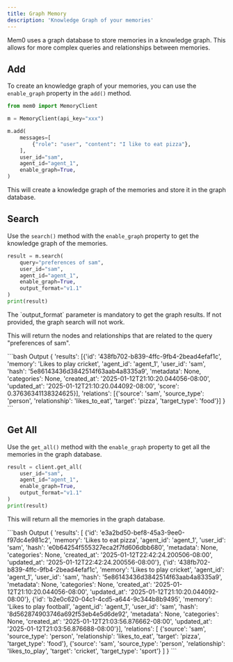 ```yaml
---
title: Graph Memory
description: 'Knowledge Graph of your memories'
---
```



Mem0 uses a graph database to store memories in a knowledge graph. This allows for more complex queries and relationships between memories.

## Add

To create an knowledge graph of your memories, you can use the `enable_graph` property in the `add()` method.

```python
from mem0 import MemoryClient

m = MemoryClient(api_key="xxx")

m.add(
    messages=[
        {"role": "user", "content": "I like to eat pizza"},
    ],
    user_id="sam",
    agent_id="agent_1",
    enable_graph=True,
)
``` 
This will create a knowledge graph of the memories and store it in the graph database. 


## Search

Use the `search()` method with the `enable_graph` property to get the knowledge graph of the memories.

```python
result = m.search(
    query="preferences of sam",
    user_id="sam",
    agent_id="agent_1",
    enable_graph=True,
    output_format="v1.1"
)
print(result)
```

<Note type="info">
  The `output_format` parameter is mandatory to get the graph results. If not provided, the graph search will not work.
</Note>

This will return the nodes and relationships that are related to the query "preferences of sam".

<CodeGroup>
```bash Output
{
    'results': [{'id': '438fb702-b839-4ffc-9fb4-2bead4efaf1c', 'memory': 'Likes to play cricket', 'agent_id': 'agent_1', 'user_id': 'sam', 'hash': '5e86143436d3842514f63aab4a8335a9', 'metadata': None, 'categories': None, 'created_at': '2025-01-12T21:10:20.044056-08:00', 'updated_at': '2025-01-12T21:10:20.044092-08:00', 'score': 0.37636341138324625}], 
    'relations': [{'source': 'sam', 'source_type': 'person', 'relationship': 'likes_to_eat', 'target': 'pizza', 'target_type': 'food'}]
}
```
</CodeGroup>

## Get All

Use the `get_all()` method with the `enable_graph` property to get all the memories in the graph database.

```python
result = client.get_all(
    user_id="sam",
    agent_id="agent_1",
    enable_graph=True,
    output_format="v1.1"
)
print(result)
```

This will return all the memories in the graph database.

<CodeGroup>
```bash Output
{
    'results': [
        {'id': 'e3a2bd50-bef8-45a3-9ee0-f97dc4e981c2', 'memory': 'Likes to eat pizza', 'agent_id': 'agent_1', 'user_id': 'sam', 'hash': 'e0b64254f555327eca2f7fd606dbb680', 'metadata': None, 'categories': None, 'created_at': '2025-01-12T22:42:24.200506-08:00', 'updated_at': '2025-01-12T22:42:24.200556-08:00'}, 
        {'id': '438fb702-b839-4ffc-9fb4-2bead4efaf1c', 'memory': 'Likes to play cricket', 'agent_id': 'agent_1', 'user_id': 'sam', 'hash': '5e86143436d3842514f63aab4a8335a9', 'metadata': None, 'categories': None, 'created_at': '2025-01-12T21:10:20.044056-08:00', 'updated_at': '2025-01-12T21:10:20.044092-08:00'}, 
        {'id': 'b2e0c620-04c1-4cd5-a644-9c344b8b9495', 'memory': 'Likes to play football', 'agent_id': 'agent_1', 'user_id': 'sam', 'hash': '8d562874903746a692f53eb4e5d6de92', 'metadata': None, 'categories': None, 'created_at': '2025-01-12T21:03:56.876662-08:00', 'updated_at': '2025-01-12T21:03:56.876688-08:00'}], 
    'relations': [
        {'source': 'sam', 'source_type': 'person', 'relationship': 'likes_to_eat', 'target': 'pizza', 'target_type': 'food'}, 
        {'source': 'sam', 'source_type': 'person', 'relationship': 'likes_to_play', 'target': 'cricket', 'target_type': 'sport'}
    ]
}
```
</CodeGroup>
